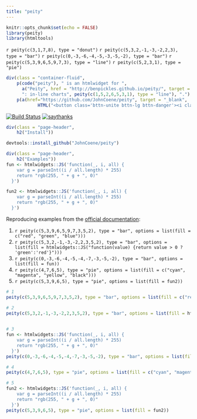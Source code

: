 ```yaml
---
title: "peity"
---
```


```r
knitr::opts_chunk$set(echo = FALSE)
library(peity)
library(htmltools)
```

`r peity(c(3,1,7,8), type = "donut")` `r peity(c(5,3,2,-1,-3,-2,2,3), type = "bar")` `r peity(c(0,-3,-6,-4,-5,-3,-5,-2), type = "bar")` `r peity(c(5,3,9,6,5,9,7,3), type = "line")` `r peity(c(5,2,3,1), type = "pie")` 

```r
div(class = "container-fluid",
    p(code("peity"), " is an htmlwidget for ", 
      a("Peity", href = "http://benpickles.github.io/peity/", target = "_blank"), 
      ": in-line charts", peity(c(1,5,2,6,5,3,1), type = "line"), "."),
    p(a(href="https://github.com/JohnCoene/peity", target = "_blank",
            HTML("<button class='bttn-unite bttn-lg bttn-danger'><i class='fa fa-github' aria-hidden='true'></i> Repository</button>"))))
```

[![Build Status](https://travis-ci.org/JohnCoene/peity.svg?branch=master)](https://travis-ci.org/JohnCoene/peity)
[![saythanks](https://img.shields.io/badge/say-thanks-ff69b4.svg)](https://saythanks.io/to/JohnCoene)

```r
div(class = "page-header",
    h2("Install"))
```

```r
devtools::install_github("JohnCoene/peity")
```

```r
div(class = "page-header",
    h2("Examples"))
fun <- htmlwidgets::JS('function(_, i, all) {
    var g = parseInt((i / all.length) * 255)
    return "rgb(255, " + g + ", 0)"
  }')

fun2 <- htmlwidgets::JS('function(_, i, all) {
    var g = parseInt((i / all.length) * 255)
    return "rgb(255, " + g + ", 0)"
  }')
```

Reproducing examples from the [official documentation](http://benpickles.github.io/peity/):

1. `r peity(c(5,3,9,6,5,9,7,3,5,2), type = "bar", options = list(fill = c("red", "green", "blue")))`
2. `r peity(c(5,3,2,-1,-3,-2,2,3,5,2), type = "bar", options = list(fill = htmlwidgets::JS("function(value) {return value > 0 ? 'green':'red'}")))`
3. `r peity(c(0,-3,-6,-4,-5,-4,-7,-3,-5,-2), type = "bar", options = list(fill = fun))`
4. `r peity(c(4,7,6,5), type = "pie", options = list(fill = c("cyan", "magenta", "yellow", "black")))`
5. `r peity(c(5,3,9,6,5), type = "pie", options = list(fill = fun2))`

```r
# 1
peity(c(5,3,9,6,5,9,7,3,5,2), type = "bar", options = list(fill = c("red", "green", "blue")))

# 2
peity(c(5,3,2,-1,-3,-2,2,3,5,2), type = "bar", options = list(fill = htmlwidgets::JS("function(value) {
                                                                                     return value > 0 ? 'green':'red'}")))

# 3
fun <- htmlwidgets::JS('function(_, i, all) {
    var g = parseInt((i / all.length) * 255)
    return "rgb(255, " + g + ", 0)"
  }')
peity(c(0,-3,-6,-4,-5,-4,-7,-3,-5,-2), type = "bar", options = list(fill = fun))

# 4
peity(c(4,7,6,5), type = "pie", options = list(fill = c("cyan", "magenta", "yellow", "black")))

# 5
fun2 <- htmlwidgets::JS('function(_, i, all) {
    var g = parseInt((i / all.length) * 255)
    return "rgb(255, " + g + ", 0)"
  }')
peity(c(5,3,9,6,5), type = "pie", options = list(fill = fun2))
```